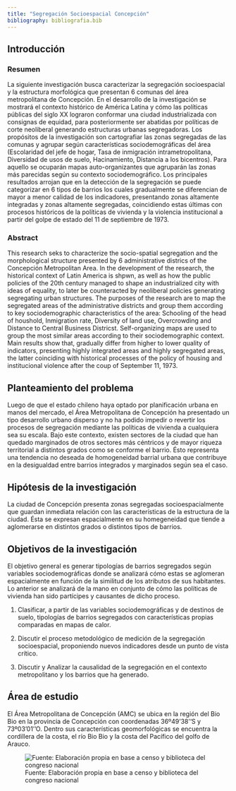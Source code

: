 ```yaml
---
title: "Segregación Socioespacial Concepción"
bibliography: bibliografia.bib
---
```

<div class=text-justify>
# Introducción

### Resumen
La siguiente investigación busca caracterizar la segregación socioespacial y la estructura morfológica que presentan 6 comunas del área metropolitana de Concepción. En el desarrollo de la investigación se mostrará el contexto histórico de América Latina y cómo las políticas públicas del siglo XX lograron conformar una ciudad industrializada con consignas de equidad, para posteriormente ser abatidas por políticas de corte neoliberal generando estructuras urbanas segregadoras. Los propósitos de la investigación son cartografiar las zonas segregadas de las comunas y agrupar según características sociodemográficas del área (Escolaridad del jefe de hogar, Tasa de inmigración intrametropolitana, Diversidad de usos de suelo, Hacinamiento, Distancia a los bicentros). Para aquello se ocuparán mapas auto-organizantes que agruparán las zonas más parecidas según su contexto sociodemográfico. Los principales resultados arrojan que en la detección de la segregación se puede categorizar en 6 tipos de barrios los cuales gradualmente se diferencian de mayor a menor calidad de los indicadores, presentando zonas altamente integradas y zonas altamente segregadas, coincidiendo estas últimas con procesos históricos de la políticas de vivienda y la violencia institucional a partir del golpe de estado del 11 de septiembre de 1973.


### Abstract

This research seks to characterize the socio-spatial segregation and the morphological structure presented by 6 administrative districs of the Concepción Metropolitan Area. In the development of the research, the historical context of Latin America is shpwn, as well as how the public policies of the 20th century managed to shape an industrialized city with ideas of equality, to later be counteracted by neoliberal policies generating segregating urban structures. The purposes of the research are to map the segregated areas of the administrative districts and group them according to key sociodemographic characteristics of the area: Schooling of the head of houshold, Inmigration rate, Diversity of land use, Overcrowding and Distance to Central Business Districst. Self-organizing maps are used to group the most similar areas according to their sociodemographic context. Main results show that, gradually differ from higher to lower quality of indicators, presenting highly integrated areas and highly segregated areas, the latter coinciding with historical processes of the policy of housing and institucional violence after the coup of September 11, 1973.

## Planteamiento del problema

Luego de que el estado chileno haya optado por planificación urbana en manos del mercado, el Área Metropolitana de Concepción ha presentado un tipo desarrollo urbano disperso y no ha podido impedir o revertir los procesos de segregación mediante las políticas de vivienda a cualquiera sea su escala. Bajo este contexto, existen sectores de la ciudad que han quedado marginados de otros sectores más céntricos y de mayor riqueza territorial a distintos grados como se conforme el barrio. Ésto representa una tendencia no deseada de homogeneidad barrial urbana que contribuye en la desigualdad entre barrios integrados y marginados según sea el caso. 

## Hipótesis de la investigación

La ciudad de Concepción presenta zonas segregadas socioespacialmente que guardan inmediata relación con las características de la estructura de la ciudad. Ésta se expresan espacialmente en su homegeneidad que tiende a aglomerarse en distintos grados o distintos tipos de barrios.

## Objetivos de la investigación

El objetivo general es generar tipologías de barrios segregados según variables sociodemográficas donde se analizará cómo estas se aglomeran espacialmente en función de la similitud de los atributos de sus habitantes. Lo anterior
se analizará de la mano en conjunto de cómo las políticas de vivienda han sido partícipes y causantes de dicho proceso.

1. Clasificar, a partir de las variables sociodemográficas y de destinos de suelo, tipologías de barrios segregados con características propias comparadas en mapas de calor.

2. Discutir el proceso metodológico de medición de la segregación socioespacial, proponiendo nuevos indicadores desde un punto de vista crítico.

3. Discutir y Analizar la causalidad de la segregación en el contexto metropolitano y los barrios que ha generado.

## Área de estudio

El Área Metropolitana de Concepción (AMC) se ubica en la región del Bio Bio en la provincia de Concepción con coordenadas 36º49'38''S y 73º03'01''O. Dentro sus características geomorfológicas se encuentra la cordillera de la costa, el río Bio Bio y la costa del Pacífico del golfo de Arauco.

![Fuente: Elaboración propia en base a censo y biblioteca del congreso nacional](imagenes/AREA ESTUDIO-1.png)
</div>
